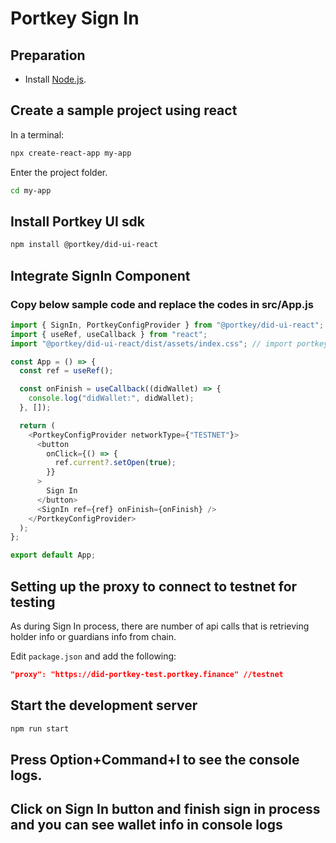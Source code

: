 # Portkey Sign In

## Preparation

- Install [Node.js](https://nodejs.org/en/download).

## Create a sample project using react

In a terminal:

```sh copy
npx create-react-app my-app
```

Enter the project folder.

```sh copy
cd my-app
```

## Install Portkey UI sdk

```sh copy
npm install @portkey/did-ui-react
```

## Integrate SignIn Component

### Copy below sample code and replace the codes in src/App.js

```js filename="src/App.js" copy showLineNumbers
import { SignIn, PortkeyConfigProvider } from "@portkey/did-ui-react";
import { useRef, useCallback } from "react";
import "@portkey/did-ui-react/dist/assets/index.css"; // import portkey css

const App = () => {
  const ref = useRef();

  const onFinish = useCallback((didWallet) => {
    console.log("didWallet:", didWallet);
  }, []);

  return (
    <PortkeyConfigProvider networkType={"TESTNET"}>
      <button
        onClick={() => {
          ref.current?.setOpen(true);
        }}
      >
        Sign In
      </button>
      <SignIn ref={ref} onFinish={onFinish} />
    </PortkeyConfigProvider>
  );
};

export default App;
```

## Setting up the proxy to connect to testnet for testing

As during Sign In process, there are number of api calls that is retrieving holder info or guardians info from chain.

Edit `package.json` and add the following:

```json filename="package.json"
"proxy": "https://did-portkey-test.portkey.finance" //testnet
```

## Start the development server

```sh
npm run start
```

## Press Option+Command+I to see the console logs.

## Click on Sign In button and finish sign in process and you can see wallet info in console logs
